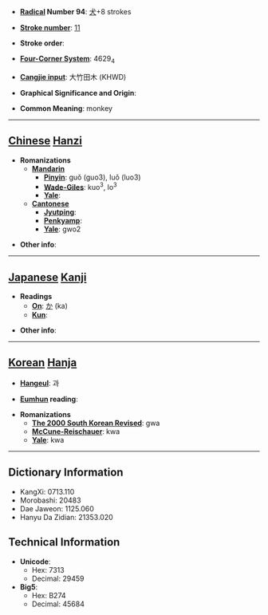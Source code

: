 * '''[[Wiktionary:Chinese radical index| Radical]] Number 94''': [[Wiktionary:Chinese radical index 犬|犬]]+8 strokes

* '''[[Wiktionary:Chinese total strokes index|Stroke number]]''': [[Wiktionary:Chinese total strokes index 11|11]]

* '''Stroke order''': 

* '''[[Wiktionary:Chinese four corner index|Four-Corner System]]''': 4629<sub>4</sub>

* '''[[Wiktionary:Chinese Cangjie index|Cangjie input]]''': 大竹田木 (KHWD)

* '''Graphical Significance and Origin''': 

* '''Common Meaning''': monkey

----

== [[Chinese]] [[Hanzi]] ==

* '''Romanizations'''
** '''[[Mandarin]]'''
*** '''[[Pinyin]]''': guǒ (guo3), luǒ (luo3)
*** '''[[Wade-Giles]]''': kuo<sup>3</sup>, lo<sup>3</sup>
*** '''[[Yale]]''': 
** '''[[Cantonese]]'''
*** '''[[Jyutping]]''':
*** '''[[Penkyamp]]''': 
*** '''[[Yale]]''': gwo2

* '''Other info''': 

----

== [[Japanese]] [[Kanji]] ==

* '''Readings'''
** '''[[On]]''': [[か]] (ka)
** '''[[Kun]]''': 

* '''Other info''':  

----

== [[Korean]] [[Hanja]] ==

* '''[[Hangeul]]''': 과

* '''[[Eumhun]] reading''': 

* '''Romanizations'''
** '''[[The 2000 South Korean Revised Romanization|The 2000 South Korean Revised]]''': gwa
** '''[[McCune-Reischauer]]''': kwa
** '''[[Yale]]''': kwa

----

== Dictionary Information ==

* KangXi: 0713.110
* Morobashi: 20483
* Dae Jaweon: 1125.060
* Hanyu Da Zidian: 21353.020

== Technical Information ==

* '''Unicode''':
** Hex: 7313
** Decimal: 29459
* '''Big5''':
** Hex: B274
** Decimal: 45684